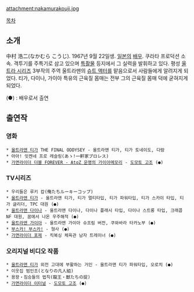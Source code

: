 attachment:nakamurakouji.jpg

[[목차]]

== 소개 ==
{{{#!html
<iframe width="420" height="315" src="http://www.youtube.com/embed/0h-1W_CAkGE" frameborder="0" allowfullscreen></iframe>
}}}

中村 浩二(なかむら こうじ). 1967년 9월 22일생. [[일본]]의 [[배우]]. 쿠라타 프로덕션 소속. 격투기를 주특기로 삼고 있으며 [[특촬물]] 등지에서 그 실력을 발휘하고 있다. 평성 [[울트라 시리즈]] 3부작의 주역 울트라맨의 [[슈트 액터]]를 맡음으로서 사람들에게 알려지게 되었다. 티가, 다이나, 가이아 특유의 근육질 몸매는 전부 그의 근육질 몸매 덕에 굳혀지게 되었다. 

(●) : 배우로서 출연
== 출연작 ==
=== 영화 ===
 * [[울트라맨 티가]] THE FINAL ODDYSEY - 울트라맨 티가, 티가 토네이도, 다람
 * 아아! 잇켄네 프로 레슬링(あゝ!一軒家プロレス)
 * [[가면라이더 더블 FOREVER - AtoZ 운명의 가이아메모리]] - [[도모토 고조]] (●)

=== TV시리즈 ===
 * 우리들은 루키 캅(俺たちルーキーコップ)
 * [[울트라맨 티가]] - 울트라맨 티가, 티가 멀티타입, 티가 파워타입, 티가 스카이 타입, 티가 글리더, TPC 대원 (●)
 * [[울트라맨 다이나]] - 울트라맨 다이나, 다이나 플래시 타입, 다이나 스트롱 타입, 크래콥NF 대원, 꿈에서 나온 우주해적 (●)
 * [[울트라맨 가이아]] - 울트라맨 가이아 슈프림 버전, 쿠와바라 타카노부 (●)
 * [[부스카! 부스카!]] - 형사 (●)
 * [[가면라이더 포제]] - 킥복싱 체육관 남자 트레이너 (●)

=== 오리지널 비디오 작품 ===
 * [[울트라맨 티가]] 외전 고대에 부활하는 거인 - 울트라맨 티가 파워타입, 오로치 (●)
 * 이웃집 범인조(となりの凡人組)
 * 용왕・짐승들의 법칙(龍王・獣たちの掟)
 * [[가면라이더 이터널]] - [[도모토 고조]] (●)
